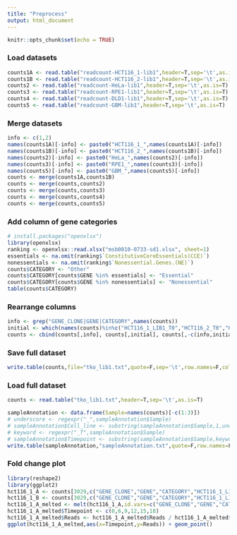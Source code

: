 ```yaml
---
title: "Preprocess"
output: html_document
---
```


```r
knitr::opts_chunk$set(echo = TRUE)
```

<!-- MERGE TKO DATASETS INTO A SINGLE FILE ------------------------------------------------------>

### Load datasets
```r
counts1A <- read.table("readcount-HCT116_1-lib1",header=T,sep='\t',as.is=T)
counts1B <- read.table("readcount-HCT116_2-lib1",header=T,sep='\t',as.is=T)
counts2 <- read.table("readcount-HeLa-lib1",header=T,sep='\t',as.is=T)
counts3 <- read.table("readcount-RPE1-lib1",header=T,sep='\t',as.is=T)
counts4 <- read.table("readcount-DLD1-lib1",header=T,sep='\t',as.is=T)
counts5 <- read.table("readcount-GBM-lib1",header=T,sep='\t',as.is=T)
```

### Merge datasets
```r
info <- c(1,2)
names(counts1A)[-info] <- paste0("HCT116_1_",names(counts1A)[-info])
names(counts1B)[-info] <- paste0("HCT116_2_",names(counts1B)[-info])
names(counts2)[-info] <- paste0("HeLa_",names(counts2)[-info])
names(counts3)[-info] <- paste0("RPE1_",names(counts3)[-info])
names(counts5)[-info] <- paste0("GBM_",names(counts5)[-info])
counts <- merge(counts1A,counts1B)
counts <- merge(counts,counts2)
counts <- merge(counts,counts3)
counts <- merge(counts,counts4)
counts <- merge(counts,counts5)
```

### Add column of gene categories
```r
# install.packages("openxlsx")
library(openxlsx)
ranking <- openxlsx::read.xlsx("msb0010-0733-sd1.xlsx", sheet=1)
essentials <- na.omit(ranking$`ConstitutiveCoreEssentials(CCE)`)
nonessentials <- na.omit(ranking$`Nonessential.Genes.(NE)`)
counts$CATEGORY <- "Other"
counts$CATEGORY[counts$GENE %in% essentials] <- "Essential"
counts$CATEGORY[counts$GENE %in% nonessentials] <- "Nonessential"
table(counts$CATEGORY)
```

### Rearrange columns
```r
info <- grep("GENE_CLONE|GENE|CATEGORY",names(counts))
initial <- which(names(counts)%in%c("HCT116_1_LIB1_T0","HCT116_2_T0","HeLa_T0","RPE1_T0","DLD_T0","GBM_T0"))
counts <- cbind(counts[,info], counts[,initial], counts[,-c(info,initial)])
```

### Save full dataset
```r
write.table(counts,file="tko_lib1.txt",quote=F,sep='\t',row.names=F,col.names=T)
```


<!-- CREATE SAMPLE ANNOTATION FILE ------------------------------------------------------------------------>

### Load full dataset
```r
counts <- read.table("tko_lib1.txt",header=T,sep='\t',as.is=T)
```

```r
sampleAnnotation <- data.frame(Sample=names(counts)[-c(1:3)])
# underscore <- regexpr("_",sampleAnnotation$Sample)
# sampleAnnotation$Cell_line <- substring(sampleAnnotation$Sample,1,underscore-1)
# keyword <- regexpr("_T",sampleAnnotation$Sample)
# sampleAnnotation$Timepoint <- substring(sampleAnnotation$Sample,keyword+1)
write.table(sampleAnnotation,"sampleAnnotation.txt",quote=F,row.names=F,col.names=T,sep='\t')
```


<!-- GENE VISUALIZATION ------------------------------------------------------------------------------>

### Fold change plot
```r
library(reshape2)
library(ggplot2)
hct116_1_A <- counts[3029,c("GENE_CLONE","GENE","CATEGORY","HCT116_1_LIB1_T0","HCT116_1_LIB1_T6_A","HCT116_1_LIB1_T9_A", "HCT116_1_LIB1_T12_A","HCT116_1_LIB1_T15_A","HCT116_1_LIB1_T18_A")]
hct116_1_B <- counts[3029,c("GENE_CLONE","GENE","CATEGORY","HCT116_1_LIB1_T0","HCT116_1_LIB1_T6_B","HCT116_1_LIB1_T9_B", "HCT116_1_LIB1_T12_B","HCT116_1_LIB1_T15_B","HCT116_1_LIB1_T18_B")]
hct116_1_A_melted <- melt(hct116_1_A,id.vars=c("GENE_CLONE","GENE","CATEGORY"),value.name="Reads",variable.name="Sample")
hct116_1_A_melted$Timepoint <- c(0,6,9,12,15,18)
hct116_1_A_melted$Reads <- hct116_1_A_melted$Reads / hct116_1_A_melted$Reads[1]
ggplot(hct116_1_A_melted,aes(x=Timepoint,y=Reads)) + geom_point()
```





